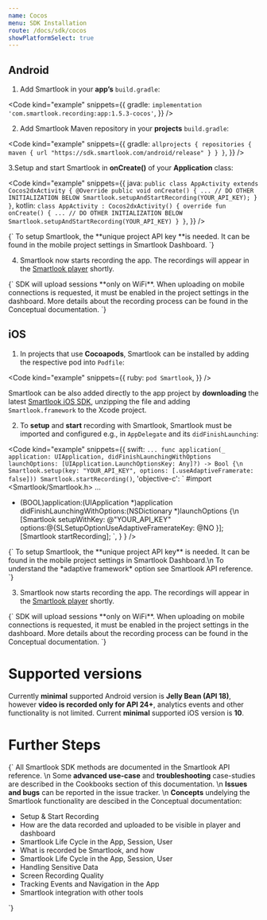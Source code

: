 ```yaml
---
name: Cocos
menu: SDK Installation
route: /docs/sdk/cocos
showPlatformSelect: true
---
```




<Title>Cocos SDK Installation</Title>

## Android

1. Add Smartlook in your **app’s** `build.gradle`:

<Code
  kind="example"
  snippets={{
    gradle: `
implementation 'com.smartlook.recording:app:1.5.3-cocos'
`,
  }}
/>

2. Add Smartlook Maven repository in your **projects** `build.gradle`:

<Code
  kind="example"
  snippets={{
    gradle: `
allprojects {
  repositories {
    maven {
      url "https://sdk.smartlook.com/android/release"
    }
  }
}
`,
  }}
/>

3.Setup and start Smartlook in **onCreate()** of your **Application** class:

<Code
  kind="example"
  snippets={{
      java: `
public class AppActivity extends Cocos2dxActivity {
    @Override
    public void onCreate() {
        ...
        // DO OTHER INITIALIZATION BELOW
        Smartlook.setupAndStartRecording(YOUR_API_KEY);
    }
}
      `,
      kotlin: `
class AppActivity : Cocos2dxActivity() {
    override fun onCreate() {
        ...
        // DO OTHER INITIALIZATION BELOW
        Smartlook.setupAndStartRecording(YOUR_API_KEY)
    }
}
      `,
  }}
/>

<TextBlock kind="important">
{`
To setup Smartlook, the **unique project API key **is needed. It can be found in the mobile project settings in <Link to="https://app.smartlook.com/settings/projects">Smartlook Dashboard</Link>.
`}
</TextBlock>

4. Smartlook now starts recording the app. The recordings will appear in the [Smartlook player](https://app.smartlook.com/) shortly.

<TextBlock kind="important">
{`
SDK will upload sessions **only on WiFi**. When uploading on mobile connections is requested, it must be enabled in the project settings in the dashboard. More details about the recording process can be found in the <Link to="/docs/sdk/conceptual/when-the-recordings-appear-in-dashboard">Conceptual documentation</Link>.
`}
</TextBlock>

## iOS

1. In projects that use **Cocoapods**, Smartlook can be installed by adding the respective pod into `Podfile`:

<Code
  kind="example"
  snippets={{
    ruby: `
pod Smartlook
`,
  }}
/>

Smartlook can be also added directly to the app project by **downloading** the latest [Smartlook iOS SDK](https://sdk.smartlook.com/ios/smartlook-ios-sdk-1.4.1.2356.zip), unzipping the file and adding `Smartlook.framework` to the Xcode project.

2. To **setup** and **start** recording with Smartlook, Smartlook must be imported and configured e.g., in `AppDelegate` and its `didFinishLaunching`:

<Code
  kind="example"
  snippets={{
      swift: `
...
func application(_ application: UIApplication, didFinishLaunchingWithOptions launchOptions: [UIApplication.LaunchOptionsKey: Any]?) -> Bool {\n
    Smartlook.setup(key: "YOUR_API_KEY", options: [.useAdaptiveFramerate: false]))
    Smartlook.startRecording()
      `,
      'objective-c': `
#import <Smartlook/Smartlook.h>
...
- (BOOL)application:(UIApplication *)application didFinishLaunchingWithOptions:(NSDictionary *)launchOptions {\n
    [Smartlook setupWithKey: @"YOUR_API_KEY" options:@{SLSetupOptionUseAdaptiveFramerateKey: @NO }];
    [Smartlook startRecording];
      `,
    }
  }
/>

<TextBlock kind="important">
{`
To setup Smartlook, the **unique project API key** is needed. It can be found in the mobile project settings in <Link to="https://app.smartlook.com/settings/projects">Smartlook Dashboard</Link>.\n
To understand the *adaptive framework* option see <Link to="/docs/sdk/conceptual/screen-recording-quality" platform="cocos">Smartlook API reference</Link>. 
`}
</TextBlock>

3. Smartlook now starts recording the app. The recordings will appear in the [Smartlook player](https://app.smartlook.com/) shortly.

<TextBlock kind="important">
{`
SDK will upload sessions **only on WiFi**. When uploading on mobile connections is requested, it must be enabled in the project settings in the dashboard. More details about the recording process can be found in the <Link to="/docs/sdk/conceptual/when-the-recordings-appear-in-dashboard">Conceptual documentation</Link>.
`}
</TextBlock>

# Supported versions
Currently **minimal** supported Android version is **Jelly Bean (API 18)**, however **video is recorded only for API 24+**, analytics events and other functionality is not limited. Current **minimal** supported iOS version is **10**.

# Further Steps

<TextBlock>{`
All Smartlook SDK methods are documented in the <Link to="/docs/sdk/api-reference" platform="cocos">Smartlook API reference</Link>.
\n
Some **advanced use-case** and **troubleshooting** case-studies are described in the Cookbooks section of this documentation.
\n
**Issues and bugs** can be reported in the <Link to="https://github.com/smartlook/smartlook-mobile-issue-tracker">issue tracker</Link>.
\n
**Concepts** undelying the Smartlook functionality are descibed in the Conceptual documentation:
* <Link to="/docs/sdk/conceptual/setup-and-start-recording" platform="cocos">Setup & Start Recording</Link>
* <Link to="/docs/sdk/conceptual/when-the-recordings-appear-in-dashboard" platform="cocos">How are the data recorded and uploaded to be visible in player and dashboard</Link>
* <Link to="/docs/sdk/conceptual/life-cycle-session-user" platform="cocos">Smartlook Life Cycle in the App, Session, User</Link>
* <Link to="/docs/sdk/conceptual/what-and-how-is-recorded" platform="cocos">What is recorded be Smartlook, and how</Link>
* <Link to="/docs/sdk/conceptual/life-cycle-session-user" platform="cocos">Smartlook Life Cycle in the App, Session, User</Link>
* <Link to="/docs/sdk/conceptual/handling-sensitive-data" platform="cocos">Handling Sensitive Data</Link>
* <Link to="/docs/sdk/conceptual/screen-recording-quality" platform="cocos">Screen Recording Quality</Link>
* Tracking <Link to="/docs/sdk/conceptual/event-tracking" platform="cocos">Events</Link> and <Link to="/docs/sdk/conceptual/recording-navigation" platform="android">Navigation</Link> in the App
* <Link to="/docs/sdk/conceptual/integrating-with-other-tools" platform="cocos">Smartlook integration with other tools</Link>
`}</TextBlock>
